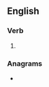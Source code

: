 {{also|Strums}}
==English==

===Verb===
{{head|en|verb form}}

# {{en-third-person singular of|strum}}

===Anagrams===
* {{anagrams|en|a=mrsstu|Sturms}}